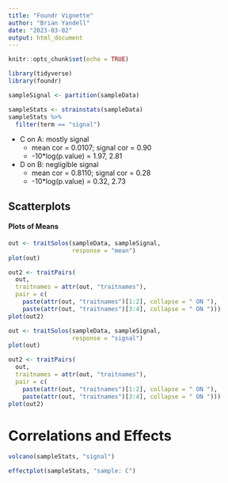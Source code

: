 ```yaml
---
title: "Foundr Vignette"
author: "Brian Yandell"
date: "2023-03-02"
output: html_document
---
```


```r
knitr::opts_chunk$set(echo = TRUE)
```

```r
library(tidyverse)
library(foundr)
```

```r
sampleSignal <- partition(sampleData)
```

```r
sampleStats <- strainstats(sampleData)
sampleStats %>%
  filter(term == "signal")
```

- C on A: mostly signal
  + mean cor = 0.0107; signal cor = 0.90
  + -10*log(p.value) = 1.97, 2.81
- D on B: negligible signal
  + mean cor = 0.8110; signal cor = 0.28
  + -10*log(p.value) = 0.32, 2.73

## Scatterplots

#### Plots of Means

```r
out <- traitSolos(sampleData, sampleSignal,
                  response = "mean")
plot(out)
```

```r
out2 <- traitPairs(
  out,
  traitnames = attr(out, "traitnames"),
  pair = c(
    paste(attr(out, "traitnames")[1:2], collapse = " ON "),
    paste(attr(out, "traitnames")[3:4], collapse = " ON ")))
plot(out2)
```

```r
out <- traitSolos(sampleData, sampleSignal,
                  response = "signal")
plot(out)
```

```r
out2 <- traitPairs(
  out,
  traitnames = attr(out, "traitnames"),
  pair = c(
    paste(attr(out, "traitnames")[1:2], collapse = " ON "),
    paste(attr(out, "traitnames")[3:4], collapse = " ON ")))
plot(out2)
```

# Correlations and Effects

```r
volcano(sampleStats, "signal")
```

```r
effectplot(sampleStats, "sample: C")
```

